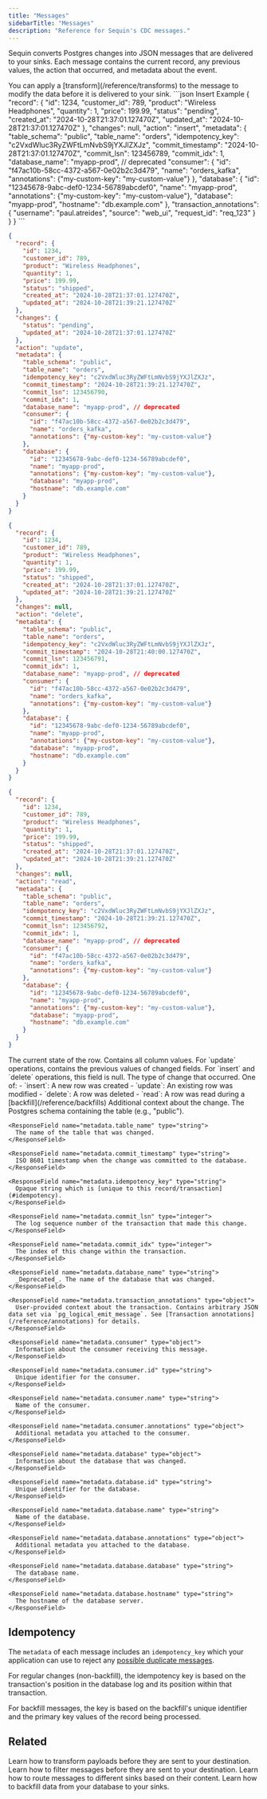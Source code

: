 ```yaml
---
title: "Messages"
sidebarTitle: "Messages"
description: "Reference for Sequin's CDC messages."
---
```


Sequin converts Postgres changes into JSON messages that are delivered to your sinks. Each message contains the current record, any previous values, the action that occurred, and metadata about the event.

<Note>
You can apply a [transform](/reference/transforms) to the message to modify the data before it is delivered to your sink.
</Note>

<ResponseExample>
  ```json Insert Example
  {
    "record": {
      "id": 1234,
      "customer_id": 789,
      "product": "Wireless Headphones",
      "quantity": 1,
      "price": 199.99,
      "status": "pending",
      "created_at": "2024-10-28T21:37:01.127470Z",
      "updated_at": "2024-10-28T21:37:01.127470Z"
    },
    "changes": null,
    "action": "insert",
    "metadata": {
      "table_schema": "public",
      "table_name": "orders",
      "idempotency_key": "c2VxdWluc3RyZWFtLmNvbS9jYXJlZXJz",
      "commit_timestamp": "2024-10-28T21:37:01.127470Z",
      "commit_lsn": 123456789,
      "commit_idx": 1,
      "database_name": "myapp-prod", // deprecated
      "consumer": {
        "id": "f47ac10b-58cc-4372-a567-0e02b2c3d479",
        "name": "orders_kafka",
        "annotations": {"my-custom-key": "my-custom-value"}
      },
      "database": {
        "id": "12345678-9abc-def0-1234-56789abcdef0",
        "name": "myapp-prod",
        "annotations": {"my-custom-key": "my-custom-value"},
        "database": "myapp-prod",
        "hostname": "db.example.com"
      },
      "transaction_annotations": {
        "username": "paul.atreides",
        "source": "web_ui",
        "request_id": "req_123"
      }
    }
  }
  ```

  ```json Update Example
  {
    "record": {
      "id": 1234,
      "customer_id": 789,
      "product": "Wireless Headphones",
      "quantity": 1,
      "price": 199.99,
      "status": "shipped",
      "created_at": "2024-10-28T21:37:01.127470Z",
      "updated_at": "2024-10-28T21:39:21.127470Z"
    },
    "changes": {
      "status": "pending",
      "updated_at": "2024-10-28T21:37:01.127470Z"
    },
    "action": "update",
    "metadata": {
      "table_schema": "public",
      "table_name": "orders",
      "idempotency_key": "c2VxdWluc3RyZWFtLmNvbS9jYXJlZXJz",
      "commit_timestamp": "2024-10-28T21:39:21.127470Z",
      "commit_lsn": 123456790,
      "commit_idx": 1,
      "database_name": "myapp-prod", // deprecated
      "consumer": {
        "id": "f47ac10b-58cc-4372-a567-0e02b2c3d479",
        "name": "orders_kafka",
        "annotations": {"my-custom-key": "my-custom-value"}
      },
      "database": {
        "id": "12345678-9abc-def0-1234-56789abcdef0",
        "name": "myapp-prod",
        "annotations": {"my-custom-key": "my-custom-value"},
        "database": "myapp-prod",
        "hostname": "db.example.com"
      }
    }
  }
  ```

  ```json Delete Example
  {
    "record": {
      "id": 1234,
      "customer_id": 789,
      "product": "Wireless Headphones",
      "quantity": 1,
      "price": 199.99,
      "status": "shipped",
      "created_at": "2024-10-28T21:37:01.127470Z",
      "updated_at": "2024-10-28T21:39:21.127470Z"
    },
    "changes": null,
    "action": "delete",
    "metadata": {
      "table_schema": "public",
      "table_name": "orders",
      "idempotency_key": "c2VxdWluc3RyZWFtLmNvbS9jYXJlZXJz",
      "commit_timestamp": "2024-10-28T21:40:00.127470Z",
      "commit_lsn": 123456791,
      "commit_idx": 1,
      "database_name": "myapp-prod", // deprecated
      "consumer": {
        "id": "f47ac10b-58cc-4372-a567-0e02b2c3d479",
        "name": "orders_kafka",
        "annotations": {"my-custom-key": "my-custom-value"}
      },
      "database": {
        "id": "12345678-9abc-def0-1234-56789abcdef0",
        "name": "myapp-prod",
        "annotations": {"my-custom-key": "my-custom-value"},
        "database": "myapp-prod",
        "hostname": "db.example.com"
      }
    }
  }
  ```

  ```json Read Example (Backfill)
  {
    "record": {
      "id": 1234,
      "customer_id": 789,
      "product": "Wireless Headphones",
      "quantity": 1,
      "price": 199.99,
      "status": "shipped",
      "created_at": "2024-10-28T21:37:01.127470Z",
      "updated_at": "2024-10-28T21:39:21.127470Z"
    },
    "changes": null,
    "action": "read",
    "metadata": {
      "table_schema": "public",
      "table_name": "orders",
      "idempotency_key": "c2VxdWluc3RyZWFtLmNvbS9jYXJlZXJz",
      "commit_timestamp": "2024-10-28T21:39:21.127470Z",
      "commit_lsn": 123456792,
      "commit_idx": 1,
      "database_name": "myapp-prod", // deprecated
      "consumer": {
        "id": "f47ac10b-58cc-4372-a567-0e02b2c3d479",
        "name": "orders_kafka",
        "annotations": {"my-custom-key": "my-custom-value"}
      },
      "database": {
        "id": "12345678-9abc-def0-1234-56789abcdef0",
        "name": "myapp-prod",
        "annotations": {"my-custom-key": "my-custom-value"},
        "database": "myapp-prod",
        "hostname": "db.example.com"
      }
    }
  }
  ```
</ResponseExample>

<ResponseField name="record" type="object">
  The current state of the row. Contains all column values.
</ResponseField>

<ResponseField name="changes" type="object">
  For `update` operations, contains the previous values of changed fields. For `insert` and `delete` operations, this field is null.
</ResponseField>

<ResponseField name="action" type="string">
  The type of change that occurred. One of:
  - `insert`: A new row was created
  - `update`: An existing row was modified
  - `delete`: A row was deleted
  - `read`: A row was read during a [backfill](/reference/backfills)
</ResponseField>

<ResponseField name="metadata" type="object">
  Additional context about the change.
  <Expandable title="metadata fields" defaultOpen="true">
    <ResponseField name="metadata.table_schema" type="string">
      The Postgres schema containing the table (e.g., "public").
    </ResponseField>

    <ResponseField name="metadata.table_name" type="string">
      The name of the table that was changed.
    </ResponseField>

    <ResponseField name="metadata.commit_timestamp" type="string">
      ISO 8601 timestamp when the change was committed to the database.
    </ResponseField>

    <ResponseField name="metadata.idempotency_key" type="string">
      Opaque string which is [unique to this record/transaction](#idempotency).
    </ResponseField>

    <ResponseField name="metadata.commit_lsn" type="integer">
      The log sequence number of the transaction that made this change.
    </ResponseField>

    <ResponseField name="metadata.commit_idx" type="integer">
      The index of this change within the transaction.
    </ResponseField>

    <ResponseField name="metadata.database_name" type="string">
      _Deprecated_. The name of the database that was changed.
    </ResponseField>

    <ResponseField name="metadata.transaction_annotations" type="object">
      User-provided context about the transaction. Contains arbitrary JSON data set via `pg_logical_emit_message`. See [Transaction annotations](/reference/annotations) for details.
    </ResponseField>

    <ResponseField name="metadata.consumer" type="object">
      Information about the consumer receiving this message.
    </ResponseField>

    <ResponseField name="metadata.consumer.id" type="string">
      Unique identifier for the consumer.
    </ResponseField>

    <ResponseField name="metadata.consumer.name" type="string">
      Name of the consumer.
    </ResponseField>

    <ResponseField name="metadata.consumer.annotations" type="object">
      Additional metadata you attached to the consumer.
    </ResponseField>

    <ResponseField name="metadata.database" type="object">
      Information about the database that was changed.
    </ResponseField>

    <ResponseField name="metadata.database.id" type="string">
      Unique identifier for the database.
    </ResponseField>

    <ResponseField name="metadata.database.name" type="string">
      Name of the database.
    </ResponseField>

    <ResponseField name="metadata.database.annotations" type="object">
      Additional metadata you attached to the database.
    </ResponseField>

    <ResponseField name="metadata.database.database" type="string">
      The database name.
    </ResponseField>

    <ResponseField name="metadata.database.hostname" type="string">
      The hostname of the database server.
    </ResponseField>
  </Expandable>
</ResponseField>

## Idempotency

The `metadata` of each message includes an `idempotency_key` which your application can use to reject any [possible duplicate messages](/reference/sinks/overview#delivery-guarantees).

For regular changes (non-backfill), the idempotency key is based on the transaction's position in the database log and its position within that transaction.

For backfill messages, the key is based on the backfill's unique identifier and the primary key values of the record being processed.

## Related

<CardGroup>
  <Card title="Transforms" icon="pencil" href="/reference/transforms">
    Learn how to transform payloads before they are sent to your destination.
  </Card>
  <Card title="Filters" icon="filter" href="/reference/filters">
    Learn how to filter messages before they are sent to your destination.
  </Card>
  <Card title="Routing" icon="route" href="/reference/routing">
    Learn how to route messages to different sinks based on their content.
  </Card>
  <Card title="Backfills" icon="clock-rotate-left" href="/reference/backfills">
    Learn how to backfill data from your database to your sinks.
  </Card>
</CardGroup>
